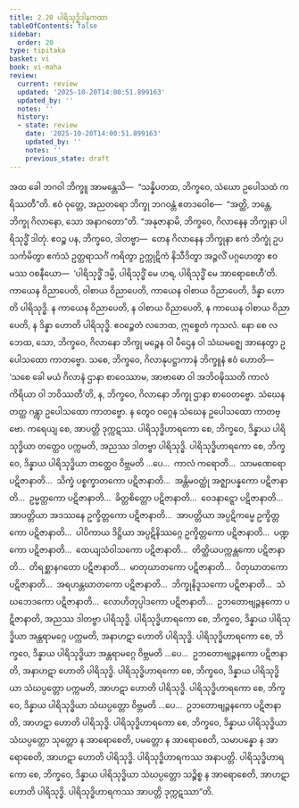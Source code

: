 ```yaml
---
title: 2.20 ပါရိသုဒ္ဓိဒါနကထာ
tableOfContents: false
sidebar:
  order: 20
type: tipitaka
basket: vi
book: vi-maha
review:
  current: review
  updated: '2025-10-20T14:00:51.899163'
  updated_by: ''
  notes: ''
  history:
  - state: review
    date: '2025-10-20T14:00:51.899163'
    updated_by: ''
    notes: ''
    previous_state: draft
---
```



<DynamicBreadcrumb />


<ReviewStatus review={frontmatter.review} showDetails={true} />

<HypothesisAnnotation frontmatter={frontmatter} />

<Division number="164" book="vi-maha" e="ch" v="3" p="161">

<Paragraph number="678" book="vi-maha">
အထ ခေါ ဘဂဝါ ဘိက္ခူ အာမန္တေသိ—  “သန္နိပတထ, ဘိက္ခဝေ, သံဃော ဥပေါသထံ ကရိဿတီ”တိ. ဧဝံ ဝုတ္တေ, အညတရော ဘိက္ခု ဘဂဝန္တံ ဧတဒဝေါစ—  “အတ္ထိ, ဘန္တေ, ဘိက္ခု ဂိလာနော, သော အနာဂတော”တိ.
</Paragraph>

<Paragraph number="679" book="vi-maha">
“အနုဇာနာမိ, ဘိက္ခဝေ, ဂိလာနေန ဘိက္ခုနာ ပါရိသုဒ္ဓိံ ဒါတုံ. ဧဝဉ္စ ပန, ဘိက္ခဝေ, ဒါတဗ္ဗာ—  တေန ဂိလာနေန ဘိက္ခုနာ ဧကံ ဘိက္ခုံ ဥပသင်္ကမိတွာ ဧကံသံ ဥတ္တရာသင်္ဂံ ကရိတွာ ဥက္ကုဋိကံ နိသီဒိတွာ အဉ္ဇလိံ ပဂ္ဂဟေတွာ ဧဝမဿ ဝစနီယော—  ‘ပါရိသုဒ္ဓိံ ဒမ္မိ, ပါရိသုဒ္ဓိံ မေ ဟရ, ပါရိသုဒ္ဓိံ မေ အာရောစေဟီ’တိ. ကာယေန ဝိညာပေတိ, ဝါစာယ ဝိညာပေတိ, ကာယေန ဝါစာယ ဝိညာပေတိ, ဒိန္နာ ဟောတိ ပါရိသုဒ္ဓိ. န ကာယေန ဝိညာပေတိ, န ဝါစာယ ဝိညာပေတိ, န ကာယေန ဝါစာယ ဝိညာပေတိ, န ဒိန္နာ ဟောတိ ပါရိသုဒ္ဓိ. ဧဝဉ္စေတံ လဘေထ, ဣစ္စေတံ ကုသလံ. နော စေ လဘေထ, သော, ဘိက္ခဝေ, ဂိလာနော ဘိက္ခု မဉ္စေန ဝါ ပီဌေန ဝါ သံဃမဇ္ဈေ အာနေတွာ ဥပေါသထော ကာတဗ္ဗော. သစေ, ဘိက္ခဝေ, ဂိလာနုပဋ္ဌာကာနံ ဘိက္ခူနံ ဧဝံ ဟောတိ—  ‘သစေ ခေါ မယံ ဂိလာနံ ဌာနာ စာဝေဿာမ, အာဗာဓော ဝါ အဘိဝဍ္ဎိဿတိ ကာလံကိရိယာ ဝါ ဘဝိဿတီ’တိ, န, ဘိက္ခဝေ, ဂိလာနော ဘိက္ခု ဌာနာ စာဝေတဗ္ဗော. သံဃေန တတ္ထ ဂန္တွာ ဥပေါသထော ကာတဗ္ဗော. န တွေဝ ဝဂ္ဂေန သံဃေန ဥပေါသထော ကာတဗ္ဗော. ကရေယျ စေ, အာပတ္တိ ဒုက္ကဋဿ.
</Paragraph>

<Paragraph number="680" book="vi-maha">
ပါရိသုဒ္ဓိဟာရကော စေ, ဘိက္ခဝေ, ဒိန္နာယ ပါရိသုဒ္ဓိယာ တတ္ထေဝ ပက္ကမတိ, အညဿ ဒါတဗ္ဗာ ပါရိသုဒ္ဓိ. ပါရိသုဒ္ဓိဟာရကော စေ, ဘိက္ခဝေ, ဒိန္နာယ ပါရိသုဒ္ဓိယာ တတ္ထေဝ ဝိဗ္ဘမတိ …ပေ…  ကာလံ ကရောတိ…  သာမဏေရော ပဋိဇာနာတိ…  သိက္ခံ ပစ္စက္ခာတကော ပဋိဇာနာတိ…  အန္တိမဝတ္ထုံ အဇ္ဈာပန္နကော ပဋိဇာနာတိ…  ဥမ္မတ္တကော ပဋိဇာနာတိ…  ခိတ္တစိတ္တော ပဋိဇာနာတိ…  ဝေဒနာဋ္ဋော ပဋိဇာနာတိ…  အာပတ္တိယာ အဒဿနေ ဥက္ခိတ္တကော ပဋိဇာနာတိ…  အာပတ္တိယာ အပ္ပဋိကမ္မေ ဥက္ခိတ္တကော ပဋိဇာနာတိ…  ပါပိကာယ ဒိဋ္ဌိယာ အပ္ပဋိနိဿဂ္ဂေ ဥက္ခိတ္တကော ပဋိဇာနာတိ…  ပဏ္ဍကော ပဋိဇာနာတိ…  ထေယျသံဝါသကော ပဋိဇာနာတိ…  တိတ္ထိယပက္ကန္တကော ပဋိဇာနာတိ…  တိရစ္ဆာနဂတော ပဋိဇာနာတိ…  မာတုဃာတကော ပဋိဇာနာတိ…  ပိတုဃာတကော ပဋိဇာနာတိ…  အရဟန္တဃာတကော ပဋိဇာနာတိ…  ဘိက္ခုနိဒူသကော ပဋိဇာနာတိ…  သံဃဘေဒကော ပဋိဇာနာတိ…  လောဟိတုပ္ပါဒကော ပဋိဇာနာတိ…  ဥဘတောဗျဉ္ဇနကော ပဋိဇာနာတိ, အညဿ ဒါတဗ္ဗာ ပါရိသုဒ္ဓိ.
</Paragraph>

<Paragraph number="681" book="vi-maha">
ပါရိသုဒ္ဓိဟာရကော စေ, ဘိက္ခဝေ, ဒိန္နာယ ပါရိသုဒ္ဓိယာ အန္တရာမဂ္ဂေ ပက္ကမတိ, အနာဟဋာ ဟောတိ ပါရိသုဒ္ဓိ. ပါရိသုဒ္ဓိဟာရကော စေ, ဘိက္ခဝေ, ဒိန္နာယ ပါရိသုဒ္ဓိယာ အန္တရာမဂ္ဂေ ဝိဗ္ဘမတိ …ပေ…  ဥဘတောဗျဉ္ဇနကော ပဋိဇာနာတိ, အနာဟဋာ ဟောတိ ပါရိသုဒ္ဓိ.
</Paragraph>

<Paragraph number="682" book="vi-maha">
ပါရိသုဒ္ဓိဟာရကော စေ, ဘိက္ခဝေ, ဒိန္နာယ ပါရိသုဒ္ဓိယာ သံဃပ္ပတ္တော ပက္ကမတိ, အာဟဋာ ဟောတိ ပါရိသုဒ္ဓိ. ပါရိသုဒ္ဓိဟာရကော စေ, ဘိက္ခဝေ, ဒိန္နာယ ပါရိသုဒ္ဓိယာ သံဃပ္ပတ္တော ဝိဗ္ဘမတိ …ပေ…  ဥဘတောဗျဉ္ဇနကော ပဋိဇာနာတိ, အာဟဋာ ဟောတိ ပါရိသုဒ္ဓိ.
</Paragraph>

<Paragraph number="683" book="vi-maha">
ပါရိသုဒ္ဓိဟာရကော စေ, ဘိက္ခဝေ, ဒိန္နာယ ပါရိသုဒ္ဓိယာ သံဃပ္ပတ္တော သုတ္တော န အာရောစေတိ, ပမတ္တော န အာရောစေတိ, သမာပန္နော န အာရောစေတိ, အာဟဋာ ဟောတိ ပါရိသုဒ္ဓိ. ပါရိသုဒ္ဓိဟာရကဿ အနာပတ္တိ.
</Paragraph>

<Paragraph number="684" book="vi-maha">
ပါရိသုဒ္ဓိဟာရကော စေ, ဘိက္ခဝေ, ဒိန္နာယ ပါရိသုဒ္ဓိယာ သံဃပ္ပတ္တော သဉ္စိစ္စ န အာရောစေတိ, အာဟဋာ ဟောတိ ပါရိသုဒ္ဓိ. ပါရိသုဒ္ဓိဟာရကဿ အာပတ္တိ ဒုက္ကဋဿာ”တိ.
</Paragraph>
</Division>